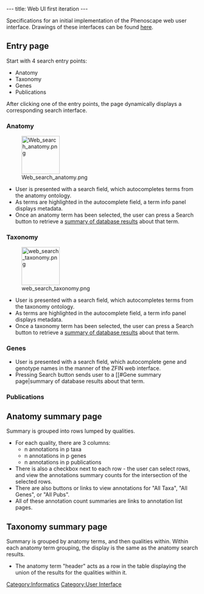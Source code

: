 ---
title: Web UI first iteration
---

Specifications for an initial implementation of the Phenoscape web user interface.  Drawings of these interfaces can be found [[Web_UI_mockups|here]].

==Entry page==
Start with 4 search entry points:
* Anatomy
* Taxonomy
* Genes
* Publications

After clicking one of the entry points, the page dynamically displays a corresponding search interface.
===Anatomy===
[[Image:Web_search_anatomy.png|thumb|100px]]
* User is presented with a search field, which autocompletes terms from the anatomy ontology.
* As terms are highlighted in the autocomplete field, a term info panel displays metadata.
* Once an anatomy term has been selected, the user can press a Search button to retrieve a [[#Anatomy summary page|summary of database results]] about that term.

===Taxonomy===
[[Image:web_search_taxonomy.png|100px|thumb]]
* User is presented with a search field, which autocompletes terms from the taxonomy ontology.
* As terms are highlighted in the autocomplete field, a term info panel displays metadata.
* Once a taxonomy term has been selected, the user can press a Search button to retrieve a [[#Taxonomy summary page|summary of database results]] about that term.

===Genes===
* User is presented with a search field, which autocomplete gene and genotype names in the manner of the ZFIN web interface.
* Pressing Search button sends user to a [[#Gene summary page|summary of database results about that term.

===Publications===

==Anatomy summary page==
Summary is grouped into rows lumped by qualities.
*For each quality, there are 3 columns:
** n annotations in p taxa
** n annotations in p genes
** n annotations in p publications
*There is also a checkbox next to each row - the user can select rows, and view the annotations summary counts for the intersection of the selected rows.
* There are also buttons or links to view annotations for "All Taxa", "All Genes", or "All Pubs".
* All of these annotation count summaries are links to annotation list pages.

==Taxonomy summary page==
Summary is grouped by anatomy terms, and then qualities within.  Within each anatomy term grouping, the display is the same as the anatomy search results.
* The anatomy term "header" acts as a row in the table displaying the union of the results for the qualities within it.

[[Category:Informatics]]
[[Category:User Interface]]